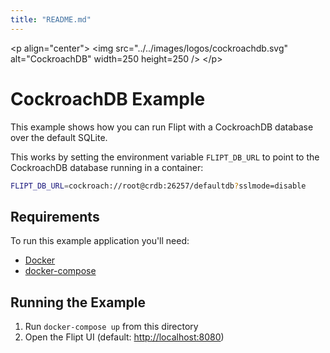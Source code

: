 ```yaml
---
title: "README.md"
---
```


&lt;p align="center"&gt;
    &lt;img src="../../images/logos/cockroachdb.svg" alt="CockroachDB" width=250 height=250 /&gt;
&lt;/p&gt;

# CockroachDB Example

This example shows how you can run Flipt with a CockroachDB database over the default SQLite.

This works by setting the environment variable `FLIPT_DB_URL` to point to the CockroachDB database running in a container:

```bash
FLIPT_DB_URL=cockroach://root@crdb:26257/defaultdb?sslmode=disable
```

## Requirements

To run this example application you'll need:

* [Docker](https://docs.docker.com/install/)
* [docker-compose](https://docs.docker.com/compose/install/)

## Running the Example

1. Run `docker-compose up` from this directory
1. Open the Flipt UI (default: [http://localhost:8080](http://localhost:8080))
